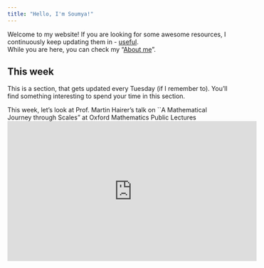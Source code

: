 ```yaml
---
title: "Hello, I'm Soumya!"
---
```


Welcome to my website! If you are looking for some awesome resources, I continuously keep updating them in - [useful](useful.qmd).  
While you are here, you can check my "[About me](about.qmd)".  

## This week
This is a section, that gets updated every Tuesday (if I remember to). You'll find something interesting to spend your time in this section.  

This week, let's look at Prof. Martin Hairer's talk on ``A Mathematical Journey through Scales" at Oxford Mathematics Public Lectures  
<iframe width="560" height="315" src="https://www.youtube.com/embed/TOY52LF_ZTA" frameborder="0" allowfullscreen></iframe>

